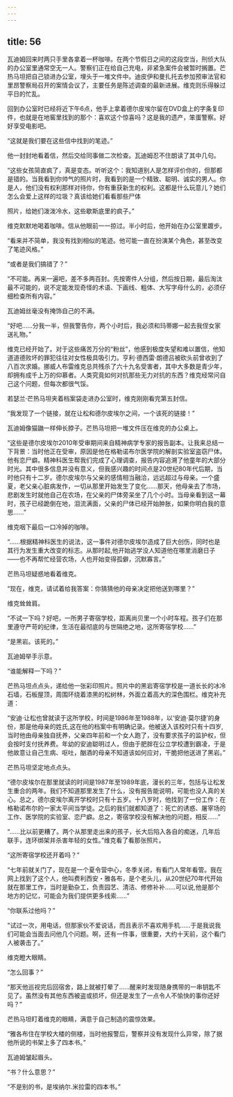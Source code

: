 ```yaml
---
---
---
```

title: 56
---







瓦迪姆回来时两只手里各拿着一杯咖啡。在两个节假日之间的这段空当，刑侦大队的办公室里通常空无一人。警察们正在给自己充电，非紧急案件会被暂时搁置。芒热马坦把自己锁进办公室，埋头于一堆文件中。迪皮伊和曼扎托去参加预审法官和里昂警察局召开的案情会议了，主要任务是陈述调查的最新进展。维克则乐得躲过平日的忙乱。

回到办公室时已经将近下午6点，他手上拿着德尔皮埃尔留在DVD盒上的字条复印件，也就是在地窖里找到的那个：喜欢这个惊喜吗？这是我的遗产，笨蛋警察。好好享受电影吧。

“这就是我们要在这些信中找到的笔迹。”

他一封封地看着信，然后交给同事做二次检查。瓦迪姆忍不住朗读了其中几句。

“这些女孩简直疯了，真是变态。听听这个：我知道别人是怎样评价你的，但那都是错的。当我看到你帅气的照片时，我看到的是一个精致、聪明、诚实的男人。你是人，他们没有权利那样对待你，你有重获新生的权利。这都是什么玩意儿？她们怎么会爱上这样的垃圾？真该给她们看看那些尸体

照片，给她们泼泼冷水，这些歇斯底里的疯子。”

维克默默地喝着咖啡。信从他眼前一一掠过。半小时后，他开始在办公室里踱步。

“看来并不简单，我没有找到相似的笔迹。他可能一直在扮演某个角色，甚至改变了笔迹风格。”

“或者是我们搞错了？”

“不可能。再来一遍吧，差不多两百封。先按寄件人分组，然后按日期，最后淘汰最不可能的，说不定能发现奇怪的术语、下画线、粗体、大写字母什么的，必须仔细检查所有内容。”

瓦迪姆丝毫没有掩饰自己的不满。

“好吧……分我一半，但我警告你，两个小时后，我必须和玛蒂娜一起去我侄女家送礼物。”

维克已经开始了。对于这些痛苦万分的“粉丝”，他感到极度失望和难以置信，他知道道德败坏的罪犯往往对女性极具吸引力。亨利·德西雷·朗德吕被砍头前曾收到了八百次求婚。挪威人布雷维克总共残杀了六十九名受害者，其中大多数是青少年，却拥有成千上万的仰慕者。人类究竟如何对抗那些无力对抗的东西？维克经常问自己这个问题，但每次都很气馁。

若瑟兰·芒热马坦夹着档案袋走进办公室时，维克刚刚看完第五封信。

“我发现了一个链接，就在让松和德尔皮埃尔之间，一个该死的链接！”

瓦迪姆像猫鼬一样伸长脖子。芒热马坦把一堆文件压在维克的办公桌上。

“这些是德尔皮埃尔2010年受审期间来自精神病学专家的报告副本。让我来总结一下背景：当时他正在受审，原因是他在格勒诺布尔医学院的解剖实验室盗窃尸体。他有恋尸癖。精神科医生帮我们完成了心理调查，报告内容追溯了他童年的大部分时光。其中很多信息并没有意义，但我感兴趣的时间点是20世纪80年代后期，当时他只有十二岁。德尔皮埃尔与父亲的感情相当融洽，远远超过与母亲。一个盛夏，老父亲心脏病发作，一切从那里开始发生了变化……那天，他母亲去了市场，悲剧发生时就他自己在农场，在父亲的尸体旁呆坐了几个小时。当母亲看到这一幕时，孩子已经跪倒在地，泪流满面，父亲的尸体已经开始肿胀，如果你明白我的意思……”

维克咽下最后一口冷掉的咖啡。

“……根据精神科医生的说法，这一事件对德尔皮埃尔造成了巨大创伤，同时也是其行为发生重大改变的标志。从那时起,他开始逃学没人知道他在哪里消磨日子——也不再帮忙经营农场，人也开始变得孤僻，沉默寡言。”

芒热马坦疑惑地看着维克。

“现在，维克，请试着给我答案：你猜猜他的母亲决定把他送到哪里？”

维克耸耸肩。

“不试一下吗？好吧，一所男子寄宿学校，距离尚贝里一个小时车程。孩子们在那里遵守严苛的纪律，生活在最彻底的与世隔绝之地，这所寄宿学校……”

“是黑岩。该死的。”

瓦迪姆举手示意。

“谁能解释一下吗？”

芒热马坦点点头，递给他一张彩印照片。照片中的黑岩寄宿学校是一道长长的冰冷石墙，石板屋顶，周围环绕着漆黑的松树林，外面立着高大的深色围栏。维克补充道：

“安迪·让松也曾就读于这所学校，时间是1986年至1988年，以‘安迪·莫尔捷’的身份，那是他母亲的姓氏,这在他的档案中有明确记录。他被送入该校时只有十四岁,当时他由母亲独自抚养，父亲四年前和一个女人跑了，没有要求孩子的监护权，但会按时支付抚养费。年幼的安迪聪明过人，但由于肥胖在公立学校遭到霸凌，于是他故意让自己生病、呕吐，酗酒的母亲不知道该如何应对，干脆把他送进了黑岩。”

芒热马坦坚定地点点头。

“德尔皮埃尔在那里就读的时间是1987年至1989年底，漫长的三年，包括与让松发生重合的两年。我们不知道那里发生了什么，没有报告能说明，可能也没人真的关心。总之，德尔皮埃尔离开学校时只有十五岁。十八岁时，他找到了一份工作：在格勒诺布尔的一家太平间当学徒。之后的我们就都知道了：死亡的诱惑、屠宰场的工作、医学院的实验室、恋尸癖。总之，寄宿学校没有解决他的问题，相反……”

“……比以前更糟了。两个从那里走出来的孩子，长大后陷入各自的痴迷，几年后联手，连环绑架并杀害年轻的女性。”维克看了看那张照片。

“这所寄宿学校还开着吗？”

“七年前就关门了，现在是一个夏令营中心，冬季关闭，有看门人常年看管。我在网上找到了这个人，他叫费利西安・雅各布，是个老头儿，从20世纪70年代开始就在那里工作，当时是勤杂工，负责园艺、清洁、修修补补……可以说,他是那个地方的记忆，可能会为我们提供更多线索……”

“你联系过他吗？”

"试过一次，用电话，但那家伙不爱说话，而且表示不喜欢用手机……于是我说我们可能会当面去问他几个问题。啊，还有一件事，很重要，大约十天前，这个看门人被袭击了。”

维克瞪大眼睛。

“怎么回事？”

“那天他巡视完后回宿舍，路上就被打晕了……醒来时发现随身携带的一串钥匙不见了。虽然没有其他东西被盗或损坏，但还是发生了一点令人不愉快的事你还好吗？”

芒热马坦盯着维克的眼睛，满意于自己制造的震惊效果。

“雅各布住在学校大楼的侧楼，当时他报警后，警察并没有发现什么异常，除了据他所说的书架上多了四本书。”

瓦迪姆皱起眉头。

“书？什么意思？”

“不是别的书，是埃纳尔.米拉雷的四本书。”